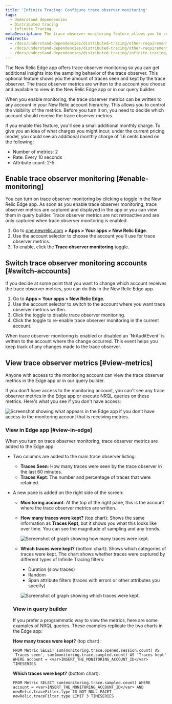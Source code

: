 ```yaml
---
title: 'Infinite Tracing: Configure trace observer monitoring'
tags:
  - Understand dependencies
  - Distributed tracing
  - Infinite Tracing
metaDescription: The trace observer monitoring feature allows you to see if New Relic is handling your traces as you expect.
redirects:
  - /docs/understand-dependencies/distributed-tracing/other-requirements/trace-observer-monitoring
  - /docs/understand-dependencies/distributed-tracing/other-requirements/infinite-tracing-trace-observer-monitoring
  - /docs/understand-dependencies/distributed-tracing/infinite-tracing/infinite-tracing-trace-observer-monitoring
---
```


The New Relic Edge app offers trace observer monitoring so you can get additional insights into the sampling behavior of the trace observer. This optional feature shows you the amount of traces seen and kept by the trace observer. The trace observer metrics are written to the account you choose and available to view in the New Relic Edge app or in our query builder.

When you enable monitoring, the trace observer metrics can be written to any account in your New Relic account hierarchy. This allows you to control the visibility of the metrics. Before you turn it on, you need to decide which account should receive the trace observer metrics.

<Callout variant="tip">
  If you enable this feature, you'll see a small additional monthly charge. To give you an idea of what charges you might incur, under the current pricing model, you could see an additional monthly charge of 1.6 cents based on the following:

  * Number of metrics: 2
  * Rate: Every 10 seconds
  * Attribute count: 2-5
</Callout>

## Enable trace observer monitoring [#enable-monitoring]

You can turn on trace observer monitoring by clicking a toggle in the New Relic Edge app. As soon as you enable trace observer monitoring, trace observer metrics are captured and displayed in the app or you can view them in query builder. Trace observer metrics are not retroactive and are only captured when trace observer monitoring is enabled.

1. Go to [one.newrelic.com](one.newrelic.com) **> Apps > Your apps > New Relic Edge**.
2. Use the account selector to choose the account you'll use for trace observer metrics.
3. To enable, click the **Trace observer monitoring** toggle.

## Switch trace observer monitoring accounts [#switch-accounts]

If you decide at some point that you want to change which account receives the trace observer metrics, you can do this in the New Relic Edge app.

1. Go to **Apps > Your apps > New Relic Edge**.
2. Use the account selector to switch to the account where you want trace observer metrics written.
3. Click the toggle to disable trace observer monitoring.
4. Click the toggle to re-enable trace observer monitoring in the current account.

<Callout variant="tip">
  When trace observer monitoring is enabled or disabled an `NrAuditEvent` is written to the account where the change occurred. This event helps you keep track of any changes made to the trace observer.
</Callout>

## View trace observer metrics [#view-metrics]

Anyone with access to the monitoring account can view the trace observer metrics in the Edge app or in our query builder.

If you don't have access to the monitoring account, you can't see any trace observer metrics in the Edge app or execute NRQL queries on these metrics. Here's what you see if you don't have access:

![Screenshot showing what appears in the Edge app if you don't have access to the monitoring account that is receiving metrics.](./images/trace_observer_monitoring_no_access.png "trace_observer_monitoring_no_access.png")

### View in Edge app [#view-in-edge]

When you turn on trace observer monitoring, trace observer metrics are added to the Edge app:

* Two columns are added to the main trace observer listing:
  * **Traces Seen**: How many traces were seen by the trace observer in the last 60 minutes.
  * **Traces Kept**: The number and percentage of traces that were retained.
* A new pane is added on the right side of the screen:

  * **Monitoring account**: At the top of the right pane, this is the account where the trace observer metrics are written.
  * **How many traces were kept?** (top chart): Shows the same information as **Traces Kept**, but it shows you what this looks like over time. You can see the magnitude of sampling and any trends.

    ![Screenshot of graph showing how many traces were kept.](./images/how_many_traces_kept.png "how_many_traces_kept.png")
  * **Which traces were kept?** (bottom chart): Shows which categories of traces were kept. The chart shows whether traces were captured by different types of Infinite Tracing filters:

    * Duration (slow traces)
    * Random
    * Span attribute filters (traces with errors or other attributes you specify)

    ![Screenshot of graph showing which traces were kept.](./images/which_traces_kept.png "which_traces_kept.png")

  ### View in query builder

  If you prefer a programmatic way to view the metrics, here are some examples of NRQL queries. These examples replicate the two charts in the Edge app:

  **How many traces were kept?** (top chart):

  ```
  FROM Metric SELECT sum(monitoring.trace.opened.session.count) AS 'Traces seen', sum(monitoring.trace.sampled.count) AS 'Traces kept' WHERE account = <var>INSERT_THE_MONITORING_ACCOUNT_ID</var> TIMESERIES
  ```

  **Which traces were kept?** (bottom chart):

  ```
  FROM Metric SELECT sum(monitoring.trace.sampled.count) WHERE account = <var>INSERT_THE_MONITORING_ACCOUNT_ID</var> AND newRelic.traceFilter.type IS NOT NULL FACET newRelic.traceFilter.type LIMIT 3 TIMESERIES
  ```
